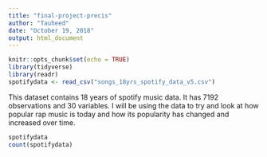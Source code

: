 ```yaml
---
title: "final-project-precis"
author: "Tauheed"
date: "October 19, 2018"
output: html_document
---
```


```r
knitr::opts_chunk$set(echo = TRUE)
library(tidyverse)
library(readr)
spotifydata <- read_csv("songs_18yrs_spotify_data_v5.csv")
```


This dataset contains 18 years of spotify music data. It has 7192 observations and 30 variables. I will be using the data to try and look at how popular rap music is today and how its popularity has changed and increased over time. 

```r
spotifydata
count(spotifydata)

```


